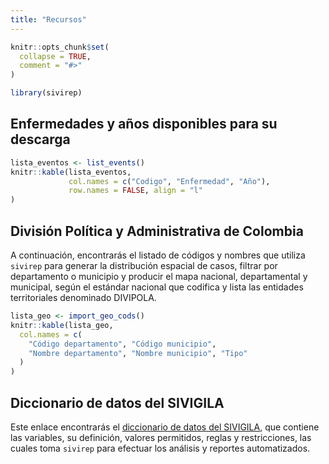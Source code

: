 ```yaml
---
title: "Recursos"
---
```


```r
knitr::opts_chunk$set(
  collapse = TRUE,
  comment = "#>"
)
```

```r
library(sivirep)
```

## Enfermedades y años disponibles para su descarga

```r
lista_eventos <- list_events()
knitr::kable(lista_eventos,
             col.names = c("Codigo", "Enfermedad", "Año"),
             row.names = FALSE, align = "l"
)
```

## División Política y Administrativa de Colombia

A continuación, encontrarás el listado de códigos y nombres que utiliza `sivirep` para generar la distribución espacial de casos, filtrar por departamento o municipio y producir el mapa nacional, departamental y municipal, según el estándar nacional que codifica y lista las entidades territoriales denominado DIVIPOLA.

```r
lista_geo <- import_geo_cods()
knitr::kable(lista_geo,
  col.names = c(
    "Código departamento", "Código municipio",
    "Nombre departamento", "Nombre municipio", "Tipo"
  )
)
```

## Diccionario de datos del SIVIGILA

Este enlace encontrarás el [diccionario de datos del SIVIGILA](https://www.dssa.gov.co/images/documentos/sivigila2017/Anexo%202%20Diccionario%20datos.pdf), que contiene las variables, su definición, valores permitidos, reglas y restricciones, las cuales toma `sivirep` para efectuar los análisis y reportes automatizados.
